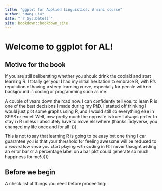 ```yaml
--- 
title: "ggplot for Applied Linguistics: A mini course"
author: "Meng Liu"
date: "`r Sys.Date()`"
site: bookdown::bookdown_site
---
```


# Welcome to ggplot for AL!

## Motive for the book

If you are still deliberating whether you should drink the coolaid and start learning R. I totally get you! I had my initial hesitation to embrace R, with R's reputation of having a steep learning curve, especially for people with no background in coding or programming such as me. 

A couple of years down the road now, I can confidently tell you, to learn R is one of the best decisions I made during my PhD. I started off thinking I would just plot some graphs using R, and I would still do everything else in SPSS or excel. Well, now pretty much the opposite is true: I always prefer to stay in R unless I absolutely have to move elsewhere (thanks Tidyverse, you changed my life once and for all :))). 

This is not to say that learning R is going to be easy but one thing I can guarantee you is that your threshold for feeling awesome will be reduced to a record low once you start playing with coding in R: I never thought adding an error bar or a percentage label on a bar plot could generate so much happiness for me!:))))

## Before we begin
A check list of things you need before proceeding: 





